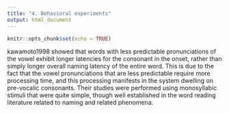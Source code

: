 ```yaml
---
title: "4. Behavioral experiments"
output: html_document
---
```


```r
knitr::opts_chunk$set(echo = TRUE)
```

kawamoto1998 showed that words with less predictable pronunciations of the vowel exhibit longer latencies for the consonant in the onset, rather than simply longer overall naming latency of the entire word. This is due to the fact that the vowel pronunciations that are less predictable require more processing time, and this processing manifests in the system dwelling on pre-vocalic consonants. Their studies were performed using monosyllabic stimuli that were quite simple, though well established in the word reading literature related to naming and related phenomena.